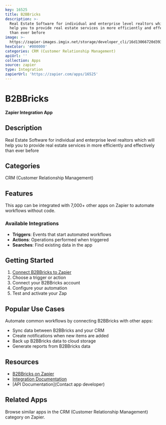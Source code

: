 ```yaml
---
key: 16525
title: B2BBricks
description: >-
  Real Estate Software for individual and enterprise level realtors which will
  help you to provide real estate services in more efficiently and effectively
  than ever before
image: >-
  https://zapier-images.imgix.net/storage/developer_cli/16d13066720d39342fce1d975ac5a589.jpg?auto=format%2Ccompress&ixlib=python-3.0.0&q=50
hexColor: '#000000'
categories: CRM (Customer Relationship Management)
apiUrl: ''
collection: Apps
source: zapier
type: Integration
zapierUrl: 'https://zapier.com/apps/16525'
---
```

# B2BBricks

**Zapier Integration App**

## Description

Real Estate Software for individual and enterprise level realtors which will help you to provide real estate services in more efficiently and effectively than ever before

## Categories

CRM (Customer Relationship Management)

## Features

This app can be integrated with 7,000+ other apps on Zapier to automate workflows without code.

### Available Integrations

- **Triggers**: Events that start automated workflows
- **Actions**: Operations performed when triggered
- **Searches**: Find existing data in the app

## Getting Started

1. [Connect B2BBricks to Zapier](https://zapier.com/apps/16525)
2. Choose a trigger or action
3. Connect your B2BBricks account
4. Configure your automation
5. Test and activate your Zap

## Popular Use Cases

Automate common workflows by connecting B2BBricks with other apps:

- Sync data between B2BBricks and your CRM
- Create notifications when new items are added
- Back up B2BBricks data to cloud storage
- Generate reports from B2BBricks data

## Resources

- [B2BBricks on Zapier](https://zapier.com/apps/16525)
- [Integration Documentation](https://zapier.com/apps/16525/integrations)
- [API Documentation](Contact app developer)

## Related Apps

Browse similar apps in the CRM (Customer Relationship Management) category on Zapier.
